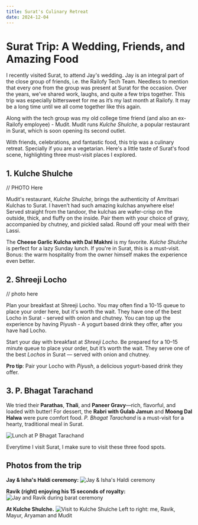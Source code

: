 ```yaml
---
title: Surat's Culinary Retreat
date: 2024-12-04
---
```

# Surat Trip: A Wedding, Friends, and Amazing Food

I recently visited Surat, to attend Jay's wedding. Jay is an integral part of the close group of friends,  i.e. the Railofy Tech Team. Needless to mention that every one from the group was present at Surat for the occasion. Over the years, we've shared work, laughs, and quite a few trips together.  This trip was especially bittersweet for me as it’s my last month at Railofy. It may be a long time until we all come together like this again.

Along with the tech group was my old college time friend (and also an ex-Railofy employee) - Mudit. Mudit runs *Kulche Shulche*, a popular restaurant in Surat, which is soon opening its second outlet.

With friends, celebrations, and fantastic food, this trip was a culinary retreat. Specially if you are a vegetarian. Here's a little taste of Surat's food scene, highlighting three must-visit places I explored.

## 1. Kulche Shulche

// PHOTO Here

Mudit's restaurant, _Kulche Shulche_, brings the authenticity of Amritsari Kulchas to Surat. I haven’t had such amazing kulchas anywhere else! Served straight from the tandoor, the kulchas are wafer-crisp on the outside, thick, and fluffy on the inside. Pair them with your choice of gravy, accompanied by chutney, and pickled salad. Round off your meal with their Lassi.

The **Cheese Garlic Kulcha with Dal Makhni** is my favorite. _Kulche Shulche_ is perfect for a lazy Sunday lunch. If you're in Surat, this is a must-visit. Bonus: the warm hospitality from the owner himself makes the experience even better.

## 2. Shreeji Locho

// photo here

Plan your breakfast at Shreeji Locho. You may often find a 10-15 queue to place your order here, but it's worth the wait. They have one of the best Locho in Surat - served with onion and chutney. You can top up the experience by having Piyush - A yogurt based drink they offer, after you have had Locho.

Start your day with breakfast at *Shreeji Locho*. Be prepared for a 10–15 minute queue to place your order, but it’s worth the wait. They serve one of the best *Lochos* in Surat —  served with onion and chutney.

**Pro tip**: Pair your Locho with *Piyush*, a delicious yogurt-based drink they offer.

## 3. P.  Bhagat Tarachand
We tried their **Parathas**, **Thali**, and **Paneer Gravy**—rich, flavorful, and loaded with butter! For dessert, the **Rabri with Gulab Jamun** and **Moong Dal Halwa** were pure comfort food. _P. Bhagat Tarachand_ is a must-visit for a hearty, traditional meal in Surat.

![Lunch at P Bhagat Tarachand](https://ik.imagekit.io/zmc91qb0y1t/portfolio/blogs/surat-trip/p-bhagat-tarachand-surat_qHbFo-jq2.jpeg?updatedAt=1733560390807 "P Bhagat Tarachand")

Everytime I visit Surat, I make sure to visit these three food spots.

## Photos from the trip

**Jay & Isha's Haldi ceremony:**
![Jay & Isha's Haldi ceremony](https://ik.imagekit.io/zmc91qb0y1t/portfolio/blogs/surat-trip/jay-and-isha-haldi.jpg?updatedAt=1733559259379 "Jay and Isha on their Haldi ceremony")

**Ravik (right) enjoying his 15 seconds of royalty:**
![Jay and Ravik during barat ceremony](https://ik.imagekit.io/zmc91qb0y1t/portfolio/blogs/surat-trip/jay-barat.jpg?updatedAt=1733559232597 "Jay and Ravik during barat ceremony")

**At Kulche Shulche.**
![Visit to Kulche Shulche](https://ik.imagekit.io/zmc91qb0y1t/portfolio/blogs/surat-trip/visit-to-kulche-shulche_BiqI_2sN2h.jpeg?updatedAt=1733560998328 "Visit to Kulche Shulche")
Left to right: me, Ravik, Mayur, Aryaman and Mudit
